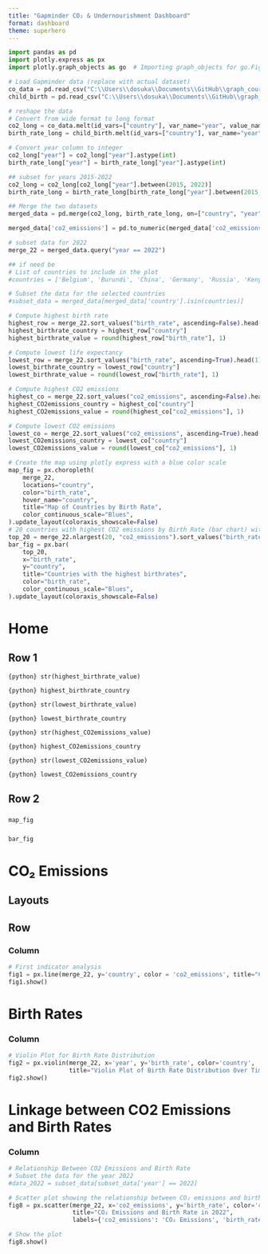 ---
title: "Gapminder CO₂ & Undernourishment Dashboard"
format: dashboard
theme: superhero
---

```{python}
import pandas as pd
import plotly.express as px
import plotly.graph_objects as go  # Importing graph_objects for go.Figure

# Load Gapminder data (replace with actual dataset)
co_data = pd.read_csv("C:\\Users\\dosuka\\Documents\\GitHub\\graph_course_da_git\\data\\co2_pcap_cons.csv")
child_birth = pd.read_csv("C:\\Users\\dosuka\\Documents\\GitHub\\graph_course_da_git\\data\\child_mortality_0_5_year_olds_dying_per_1000_born.csv")

```
```{python}
# reshape the data
# Convert from wide format to long format
co2_long = co_data.melt(id_vars=["country"], var_name="year", value_name="co2_emissions")
birth_rate_long = child_birth.melt(id_vars=["country"], var_name="year", value_name="birth_rate")

# Convert year column to integer
co2_long["year"] = co2_long["year"].astype(int)
birth_rate_long["year"] = birth_rate_long["year"].astype(int)

## subset for years 2015-2022
co2_long = co2_long[co2_long["year"].between(2015, 2022)]
birth_rate_long = birth_rate_long[birth_rate_long["year"].between(2015, 2022)]

## Merge the two datasets
merged_data = pd.merge(co2_long, birth_rate_long, on=["country", "year"], how="inner")

merged_data['co2_emissions'] = pd.to_numeric(merged_data['co2_emissions'], errors='coerce')

# subset data for 2022
merge_22 = merged_data.query("year == 2022")

## if need be
# List of countries to include in the plot
#countries = ['Belgium', 'Burundi', 'China', 'Germany', 'Russia', 'Kenya', 'USA']

# Subset the data for the selected countries
#subset_data = merged_data[merged_data['country'].isin(countries)]

```
```{python}
# Compute highest birth rate
highest_row = merge_22.sort_values("birth_rate", ascending=False).head(1).squeeze()
highest_birthrate_country = highest_row["country"]
highest_birthrate_value = round(highest_row["birth_rate"], 1)

# Compute lowest life expectancy
lowest_row = merge_22.sort_values("birth_rate", ascending=True).head(1).squeeze()
lowest_birthrate_country = lowest_row["country"]
lowest_birthrate_value = round(lowest_row["birth_rate"], 1)

# Compute highest CO2 emissions
highest_co = merge_22.sort_values("co2_emissions", ascending=False).head(1).squeeze()
highest_CO2emissions_country = highest_co["country"]
highest_CO2emissions_value = round(highest_co["co2_emissions"], 1)

# Compute lowest CO2 emissions
lowest_co = merge_22.sort_values("co2_emissions", ascending=True).head(1).squeeze()
lowest_CO2emissions_country = lowest_co["country"]
lowest_CO2emissions_value = round(lowest_co["co2_emissions"], 1)

# Create the map using plotly express with a blue color scale
map_fig = px.choropleth(
    merge_22,
    locations="country",
    color="birth_rate",
    hover_name="country",
    title="Map of Countries by Birth Rate",
    color_continuous_scale="Blues",
).update_layout(coloraxis_showscale=False)
# 20 countries with highest CO2 emissions by Birth Rate (bar chart) with a blue color scale
top_20 = merge_22.nlargest(20, "co2_emissions").sort_values("birth_rate", ascending=True)
bar_fig = px.bar(
    top_20,
    x="birth_rate",
    y="country",
    title="Countries with the highest birthrates",
    color="birth_rate",
    color_continuous_scale="Blues",
).update_layout(coloraxis_showscale=False)

```

# Home
## Row 1 {height=30%}

::: {.valuebox icon="heart" color="#1E90FF" title="Highest Birth Rate"}

`{python} str(highest_birthrate_value)`

`{python} highest_birthrate_country`

:::

::: {.valuebox icon="thermometer" color="#87CEFA" title="Lowest Birth Rate"} 

`{python} str(lowest_birthrate_value)`

`{python} lowest_birthrate_country`

:::

::: {.valuebox icon="thermometer" color="#87CEFA" title="Highest CO2 emissions"} 

`{python} str(highest_CO2emissions_value)`

`{python} highest_CO2emissions_country`

:::

::: {.valuebox icon="thermometer" color="#87CEFA" title="Highest CO2 emissions"} 

`{python} str(lowest_CO2emissions_value)`

`{python} lowest_CO2emissions_country`

:::

## Row 2 {height=60%}

### {width=70%}

```{python}
map_fig
```

### {width=40%}

```{python}
bar_fig
```

# CO₂ Emissions


## Layouts

## Row {height="30%"}

### Column {width="34%"}

```{python}
# First indicator analysis
fig1 = px.line(merge_22, y='country', color = 'co2_emissions', title="CO₂ Emissions Over Time")
fig1.show()

```

# Birth Rates

### Column {width="33%"}
```{python}
# Violin Plot for Birth Rate Distribution
fig2 = px.violin(merge_22, x='year', y='birth_rate', color='country', 
                 title="Violin Plot of Birth Rate Distribution Over Time by Country")
fig2.show()


```

# Linkage between CO2 Emissions and Birth Rates

### Column {width="33%"}
```{python}
# Relationship Between CO2 Emissions and Birth Rate
# Subset the data for the year 2022
#data_2022 = subset_data[subset_data['year'] == 2022]

# Scatter plot showing the relationship between CO₂ emissions and birth rate for 2022
fig8 = px.scatter(merge_22, x='co2_emissions', y='birth_rate', color='country', 
                  title="CO₂ Emissions and Birth Rate in 2022", 
                  labels={'co2_emissions': 'CO₂ Emissions', 'birth_rate': 'Birth Rate'})

# Show the plot
fig8.show()

```
